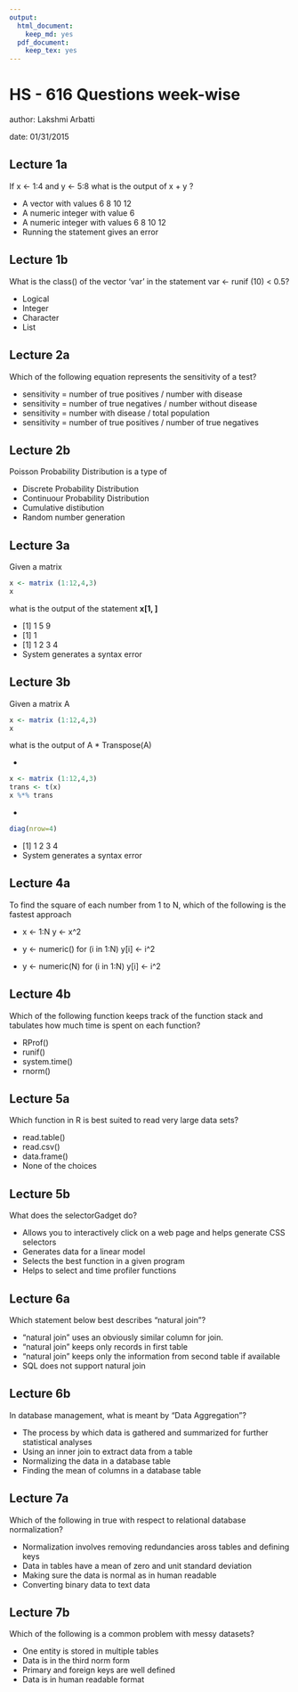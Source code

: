 ```yaml
---
output:
  html_document:
    keep_md: yes
  pdf_document:
    keep_tex: yes
---
```

HS - 616 Questions week-wise
================================================================
author: Lakshmi Arbatti

date: 01/31/2015



## Lecture 1a  

If x <- 1:4 and y <- 5:8 what is the output of x + y ?

* A vector with values 6 8 10 12
* A numeric integer with value 6
* A numeric integer with values 6 8 10 12
* Running the statement gives an error

## Lecture 1b  

What is the class() of the vector 'var' in the statement var <- runif (10) < 0.5?

* Logical  
* Integer 
* Character 
* List 

## Lecture 2a  

Which of the following equation represents the sensitivity of a test?

* sensitivity = number of true positives / number with disease
* sensitivity = number of true negatives / number without disease
* sensitivity = number with disease / total population
* sensitivity = number of true positives / number of true negatives

## Lecture 2b  

Poisson Probability Distribution is a type of 

* Discrete Probability Distribution  
* Continuour Probability Distribution
* Cumulative distibution
* Random number generation

## Lecture 3a  

Given a matrix
```r

x <- matrix (1:12,4,3)
x
```
what is the output of the statement __x[1, ]__

* [1] 1 5 9
* [1] 1
* [1] 1 2 3 4
* System generates a syntax error

## Lecture 3b   

Given a matrix A
```r
x <- matrix (1:12,4,3)
x
```
what is the output of A * Transpose(A)

*
```r
x <- matrix (1:12,4,3)
trans <- t(x)
x %*% trans
```

*
```r
diag(nrow=4)
```

* [1] 1 2 3 4
* System generates a syntax error

## Lecture 4a  

To find the square of each number from 1 to N, which of the following is the fastest approach

*
x <- 1:N
y <- x^2
  
*
y <- numeric()
for (i in 1:N) y[i] <- i^2

*
y <- numeric(N)
for (i in 1:N) y[i] <- i^2

## Lecture 4b  

Which of the following function keeps track of the function stack and tabulates how much time is spent on each function?

* RProf()
* runif()
* system.time()
* rnorm()

## Lecture 5a  

Which function in R is best suited to read very large data sets?

* read.table()
* read.csv()
* data.frame()
* None of the choices

## Lecture 5b  

What does the selectorGadget do?

* Allows you to interactively click on a web page and helps generate CSS selectors
* Generates data for a linear model
* Selects the best function in a given program
* Helps to select and time profiler functions

## Lecture 6a

Which statement below best describes "natural join"?

* "natural join" uses an obviously similar column for join.
* "natural join" keeps only records in first table
* "natural join" keeps only the information from second table if available
* SQL does not support natural join

## Lecture 6b

In database management, what is meant by "Data Aggregation"?

* The process by which data is gathered and summarized for further statistical analyses
* Using an inner join to extract data from a table
* Normalizing the data in a database table
* Finding the mean of columns in a database table

## Lecture 7a 

Which of the following in true with respect to relational database normalization?

* Normalization involves removing redundancies aross tables and defining keys
* Data in tables have a mean of zero and unit standard deviation
* Making sure the data is normal as in human readable
* Converting binary data to text data

## Lecture 7b

Which of the following is a common problem with messy datasets?

* One entity is stored in multiple tables
* Data is in the third norm form
* Primary and foreign keys are well defined
* Data is in human readable format





